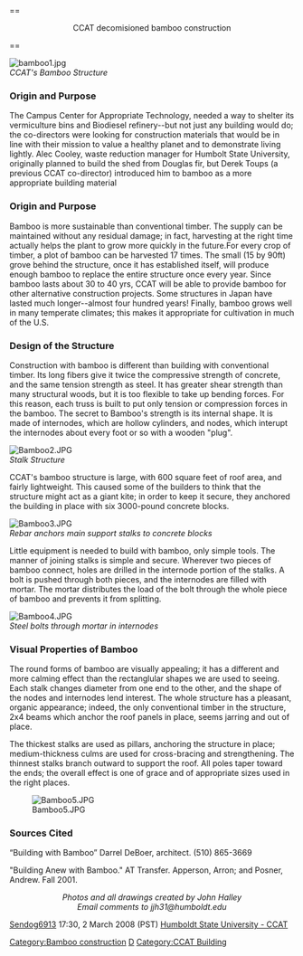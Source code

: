 {{TOCright}}
==<center>CCAT decomisioned bamboo construction</center>==

[[Image:bamboo1.jpg]]
<br />
''CCAT's Bamboo Structure''

===Origin and Purpose===
The Campus Center for Appropriate Technology, needed a way to shelter its vermiculture bins and Biodiesel refinery--but not just any building would do; the co-directors were looking for construction materials that would be in line with their mission to value a healthy planet and to demonstrate living lightly.
Alec Cooley, waste reduction manager for Humbolt State University, originally planned to build the shed from Douglas fir, but Derek Toups (a previous CCAT co-director) introduced him to bamboo as a more appropriate building material


===Origin and Purpose===
Bamboo is more sustainable than conventional timber. The supply can be maintained without any residual damage; in fact, harvesting at the right time actually helps the plant to grow more quickly in the future.For every crop of timber, a plot of bamboo can be harvested 17 times. The small (15 by 90ft) grove behind the structure, once it has established itself, will produce enough bamboo to replace the entire structure once every year. Since bamboo lasts about 30 to 40 yrs, CCAT will be able to provide bamboo for other alternative construction projects. Some structures in Japan have lasted much longer--almost four hundred years! Finally, bamboo grows well in many temperate climates; this makes it appropriate for cultivation in much of the U.S.

===Design of the Structure===
Construction with bamboo is different than building with conventional timber. Its long fibers give it twice the compressive strength of concrete, and the same tension strength as steel. It has greater shear strength than many structural woods, but it is too flexible to take up bending forces. For this reason, each truss is built to put only tension or compression forces in the bamboo.
The secret to Bamboo's strength is its internal shape. It is made of internodes, which are hollow cylinders, and nodes, which interupt the internodes about every foot or so with a wooden "plug".

[[Image:Bamboo2.JPG]]
<br />
''Stalk Structure''

CCAT's bamboo structure is large, with 600 square feet of roof area, and fairly lightweight. This caused some of the builders to think that the structure might act as a giant kite; in order to keep it secure, they anchored the building in place with six 3000-pound concrete blocks.

[[Image:Bamboo3.JPG]]
<br />
''Rebar anchors main support stalks to concrete blocks''

Little equipment is needed to build with bamboo, only simple tools. The manner of joining stalks is simple and secure. Wherever two pieces of bamboo connect, holes are drilled in the internode portion of the stalks. A bolt is pushed through both pieces, and the internodes are filled with mortar. The mortar distributes the load of the bolt through the whole piece of bamboo and prevents it from splitting.

[[Image:Bamboo4.JPG]]
<br />
''Steel bolts through mortar in internodes''

===Visual Properties of Bamboo===
The round forms of bamboo are visually appealing; it has a different and more calming effect than the rectanglular shapes we are used to seeing. Each stalk changes diameter from one end to the other, and the shape of the nodes and internodes lend interest. The whole structure has a pleasant, organic appearance; indeed, the only conventional timber in the structure, 2x4 beams  which anchor the roof panels in place, seems jarring and out of place.

The thickest stalks are used as pillars, anchoring the structure in place; medium-thickness culms are used for cross-bracing and strengthening. The thinnest stalks branch outward to support the roof. All poles taper toward the ends; the overall effect is one of grace and of appropriate sizes used in the right places.

[[Image:Bamboo5.JPG]]


===Sources Cited===
“Building with Bamboo” Darrel DeBoer, architect. (510) 865-3669

"Building Anew with Bamboo." AT Transfer.  Apperson, Arron; and Posner, Andrew. Fall 2001.

<center>''Photos and all drawings created by John Halley<br />Email comments to  jjh31@humboldt.edu''</center>



[[User:Sendog6913|Sendog6913]] 17:30, 2 March 2008 (PST)
[http://www.humboldt.edu/~ccat Humboldt State University - CCAT]

{{CCATpage}}

[[Category:Bamboo construction]]
[[Category:CCAT|D]]
[[Category:CCAT Building]]